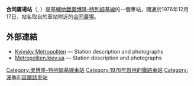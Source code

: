 {{Infobox station 
| name          = 合同廣場<br />{{lang|uk|Контрактова площа}}
| type          = {{METROKIEV type}}
| style         = Kurenivsko-Chervonoarmiyska
| image         = Kontraktova Ploscha Metro Station Kiev 01.jpg
| image_size    = 
| image_caption = 
| address       = [[波季利區|波季利區]]
| borough       = [[基輔|基輔]]
| country       = [[烏克蘭|烏克蘭]]
| coordinates   = {{coord|50|27|55|N|30|31|00|E|type:landmark_region:UA|display=inline,title}}
| line          = {{KIEVMETRO-line2}}
| other         = 
| structure     = 地下
| platform      = 1個[[島式月台|島式月台]]
| depth         = 
| levels        = 1層
| tracks        = 2條
| parking       = 
| bicycle       = 
| baggage_check = 
| opened        = 1976年12月17日
| closed        = 
| rebuilt       = 
| electrified   = 是
| ADA           = 
| code          = 215
| owned         = [[基輔地鐵|基輔地鐵]]
| zone          = 
| smartcardname = 
| smartcardstatus = 
| former        = 紅場
| passengers    = 
| pass_year     = 
| pass_percent  = 
| pass_system   = 
| mpassengers   = 
| services      = 
| map_locator   = 
}}
'''合同廣場站'''（{{lang-uk|Контрактова площа|Kontraktova ploshcha}}, {{IPA audio link|LL-Q8798 (ukr)-Tohaomg-Контрактова площа.wav}}）是[[基輔地鐵|基輔地鐵]][[奧博隆-特列姆基線|奧博隆-特列姆基線]]的一個車站，開通於1976年12月17日，站名取自於車站附近的[[合同廣場|合同廣場]]。

==外部連結==
* [https://web.archive.org/web/20070313064345/http://www.metro.kiev.ua/Ukr/KontraktovayaPlUkr.html Kyivsky Metropoliten] — Station description and photographs {{uk icon}}
* [https://web.archive.org/web/20160303230521/http://www.metropoliten.kiev.ua/station.php?lang=0&station_id=24 Metropoliten.kiev.ua] — Station description and photographs {{ru icon}}
{{奧波隆-特列姆基線}}
[[Category:奧博隆-特列姆基線車站|Category:奧博隆-特列姆基線車站]]
[[Category:1976年啟用的鐵路車站|Category:1976年啟用的鐵路車站]]
[[Category:波季利區鐵路車站|Category:波季利區鐵路車站]]